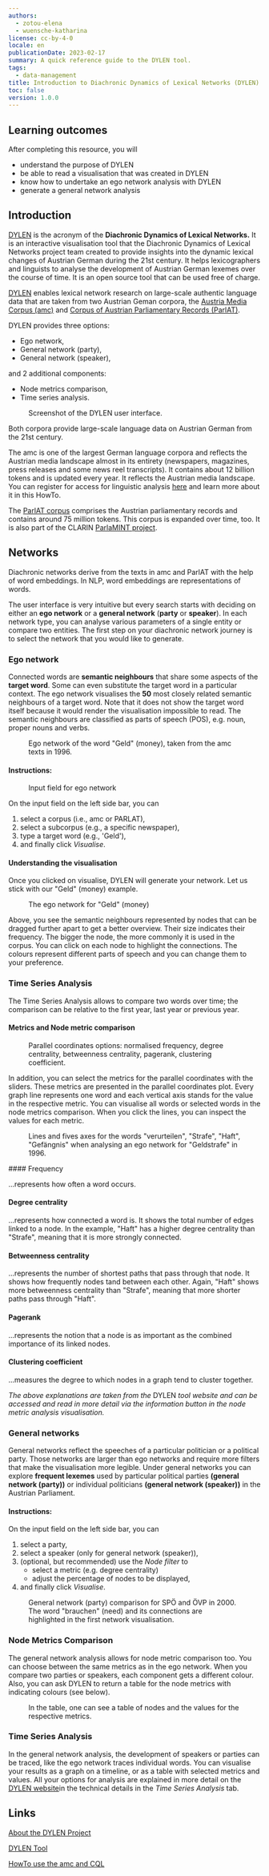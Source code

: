 ```yaml
---
authors:
  - zotou-elena
  - wuensche-katharina
license: cc-by-4-0
locale: en
publicationDate: 2023-02-17
summary: A quick reference guide to the DYLEN tool.
tags:
  - data-management
title: Introduction to Diachronic Dynamics of Lexical Networks (DYLEN)
toc: false
version: 1.0.0
---
```

## Learning outcomes

After completing this resource, you will

- understand the purpose of DYLEN
- be able to read a visualisation that was created in DYLEN
- know how to undertake an ego network analysis with DYLEN
- generate a general network analysis

## Introduction

[DYLEN](https://dylen-tool.acdh.oeaw.ac.at/) is the acronym of the **Diachronic Dynamics of Lexical Networks.** It is an interactive visualisation tool that the Diachronic Dynamics of Lexical Networks project team created to provide insights into the dynamic lexical changes of Austrian German during the 21st century. It helps lexicographers and linguists to analyse the development of Austrian German lexemes over the course of time. It is an open source tool that can be used free of charge.

[DYLEN](https://dylen-tool.acdh.oeaw.ac.at/) enables lexical network research on large-scale authentic language data that are taken from two Austrian Geman corpora, the [Austria Media Corpus (amc)](https://amc.acdh.oeaw.ac.at/) and [Corpus of Austrian Parliamentary Records (ParlAT)](https://www.oeaw.ac.at/acdh/tools/parlat).

DYLEN provides three options:

- Ego network,
- General network (party),
- General network (speaker),

and 2 additional components:

- Node metrics comparison,
- Time series analysis.

<Figure src="/assets/content/resources/introduction-to-diachronic-dynamics-of-lexical-networks/picture1.png">
Screenshot of the DYLEN user interface.
</Figure>

<Callout kind="note" title="amc and ParlAT">
Both corpora provide large-scale language data on Austrian German from the 21st century.

The amc is one of the largest German language corpora and reflects the Austrian media landscape almost in its entirety (newspapers, magazines, press releases and some news reel transcripts). It contains about 12 billion tokens and is updated every year. It reflects the Austrian media landscape. You can register for access for linguistic analysis [here](https://amc.acdh.oeaw.ac.at/) and learn more about it in this HowTo.

The [ParlAT corpus](https://www.oeaw.ac.at/acdh/tools/parlat) comprises the Austrian parliamentary records and contains around 75 million tokens. This corpus is expanded over time, too. It is also part of the CLARIN [ParlaMINT project](https://www.clarin.eu/parlamint).
</Callout>

## Networks

Diachronic networks derive from the texts in amc and ParlAT with the help of word embeddings. In NLP, word embeddings are representations of words.

The user interface is very intuitive but every search starts with deciding on either an **ego network** or a **general network** (**party** or **speaker**). In each network type, you can analyse various parameters of a single entity or compare two entities. The first step on your diachronic network journey is to select the network that you would like to generate.

### Ego network

Connected words are **semantic neighbours** that share some aspects of the **target word**. Some can even substitute the target word in a particular context. The ego network visualises the **50** most closely related semantic neighbours of a target word. Note that it does not show the target word itself because it would render the visualisation impossible to read. The semantic neighbours are classified as parts of speech (POS), e.g. noun, proper nouns and verbs.

<Figure alt="A graph, two line graphs to show the semantic neighbours, node metrics and time series analysis for the word 'Geld' in the amc texts in 1996." src="/assets/content/resources/introduction-to-diachronic-dynamics-of-lexical-networks/egonetwork-interface.png">
Ego network of the word "Geld" (money), taken from the amc  texts in 1996.
</Figure>

#### Instructions:

<Figure src="/assets/content/resources/introduction-to-diachronic-dynamics-of-lexical-networks/picture2.png">
Input field for ego network
</Figure>

On the input field on the left side bar, you can

1. select a corpus (i.e., amc or PARLAT),
2. select a subcorpus (e.g., a specific newspaper),
3. type a target word (e.g., 'Geld'),
4. and finally click _Visualise_.

#### Understanding the visualisation

Once you clicked on visualise, DYLEN will generate your network. Let us stick with our "Geld" (money) example.

<Figure alt="The ego network for 'Geld': differently sized nodes connected by lines, a timeline on the top and parts of speech in different colours" src="/assets/content/resources/introduction-to-diachronic-dynamics-of-lexical-networks/egonetwork_geld_nodedetail.png">
The ego network for "Geld" (money)
</Figure>

Above, you see the semantic neighbours represented by nodes that can be dragged further apart to get a better overview. Their size indicates their frequency. The bigger the node, the more commonly it is used in the corpus. You can click on each node to highlight the connections. The colours represent different parts of speech and you can change them to your preference.

### Time Series Analysis

The Time Series Analysis allows to compare two words over time; the comparison can be relative to the first year, last year or previous year.

#### Metrics and Node metric comparison

<Figure alt="A bar with five sliders" src="/assets/content/resources/introduction-to-diachronic-dynamics-of-lexical-networks/parallelcoordinatesoptions.png">
Parallel coordinates options: normalised frequency, degree centrality, betweenness centrality, pagerank, clustering coefficient.
</Figure>

In addition, you can select the metrics for the parallel coordinates with the sliders. These metrics are presented in the parallel coordinates plot. Every graph line represents one word and each vertical axis stands for the value in the respective metric. You can visualise all words or selected words in the node metrics comparison. When you click the lines, you can inspect the values for each metric.

<Figure alt="Four lines cut by five axes for the words: verurteilen, Strafe, Haft and Gefängnis" src="/assets/content/resources/introduction-to-diachronic-dynamics-of-lexical-networks/node-metric-comparison_geldstrafe.png">
Lines and fives axes for the words "verurteilen", "Strafe", "Haft", "Gefängnis" when analysing an ego network for "Geldstrafe" in 1996.
</Figure>

<Callout kind="note" title="What do the metrics mean?">
#### Frequency

...represents how often a word occurs.

#### Degree centrality

...represents how connected a word is. It shows the total number of edges linked to a node. In the example, "Haft" has a higher degree centrality than "Strafe", meaning that it is more strongly connected.

#### Betweenness centrality

...represents the number of shortest paths that pass through that node. It shows how frequently nodes tand between each other. Again, "Haft" shows more betweenness centrality than "Strafe", meaning that more shorter paths pass through "Haft".

#### Pagerank

...represents the notion that a node is as important as the combined importance of its linked nodes.

#### Clustering coefficient

...measures the degree to which nodes in a graph tend to cluster together.

_The above explanations are taken from the_ DYLEN _tool website and can be accessed and read in more detail via the information button in the node metric analysis visualisation._
</Callout>

### General networks

General networks reflect the speeches of a particular politician or a political party. Those networks are larger than ego networks and require more filters that make the visualisation more legible. Under general networks you can explore **frequent lexemes** used by particular political parties **(general network (party))** or individual politicians **(general network (speaker))** in the Austrian Parliament.

#### Instructions:

On the input field on the left side bar, you can

1. select a party,
2. select a speaker (only for general network (speaker)),
3. (optional, but recommended) use the _Node filter_ to
   - select a metric (e.g. degree centrality)
   - adjust the percentage of nodes to be displayed,
4. and finally click _Visualise_.

<Figure alt="Four visualisations for general network (party)" src="/assets/content/resources/introduction-to-diachronic-dynamics-of-lexical-networks/generalnetwork_party_comparison_spö-övp2000.png">
General network (party) comparison for SPÖ and ÖVP in 2000. The word "brauchen" (need) and its connections are highlighted in the first network visualisation.
</Figure>

### Node Metrics Comparison

The general network analysis allows for node metric comparison too. You can choose between the same metrics as in the ego network. When you compare two parties or speakers, each component gets a different colour. Also, you can ask DYLEN to return a table for the node metrics with indicating colours (see below).

<Figure alt="Table with metric columns showing words in alphabetical order and the metric values." src="/assets/content/resources/introduction-to-diachronic-dynamics-of-lexical-networks/generalnetwork_party_nodemetrics_spö_övp_2000.png">
In the table, one can see a table of nodes and the values for the respective metrics.
</Figure>

### Time Series Analysis

In the general network analysis, the development of speakers or parties can be traced, like the ego network traces individual words. You can visualise your results as a graph on a timeline, or as a table with selected metrics and values. All your options for analysis are explained in more detail on the [DYLEN website](https://dylen-tool.acdh.oeaw.ac.at/)in the technical details in the _Time Series Analysis_ tab.

## Links

[About the DYLEN Project](https://dylen.acdh.oeaw.ac.at/about/)

[DYLEN Tool](https://dylen-tool.acdh.oeaw.ac.at/)

[HowTo use the amc and CQL](https://amc.acdh.oeaw.ac.at/dokumentation/nosketchengine-query-language/)
